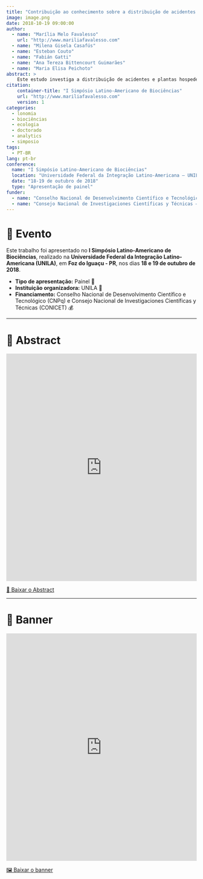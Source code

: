 ```yaml
---
title: "Contribuição ao conhecimento sobre a distribuição de acidentes e plantas hospedeiras da taturana venenosa *Lonomia* spp. (Saturniidae: Hemileucinae) na província de Misiones – Argentina"
image: image.png
date: 2018-10-19 09:00:00
author:
  - name: "Marília Melo Favalesso"
    url: "http://www.mariliafavalesso.com"
  - name: "Milena Gisela Casafús"
  - name: "Esteban Couto"
  - name: "Fabián Gatti"
  - name: "Ana Tereza Bittencourt Guimarães"
  - name: "Maria Elisa Peichoto"
abstract: >
    Este estudo investiga a distribuição de acidentes e plantas hospedeiras da taturana venenosa Lonomia spp. na província de Misiones, Argentina. Apresentamos uma análise sobre as espécies de plantas identificadas como hospedeiras e a relação dessas com a incidência de envenenamentos.
citation: 
    container-title: "I Simpósio Latino-Americano de Biociências"
    url: "http://www.mariliafavalesso.com"
    version: 1
categories:
  - lonomia
  - biociências
  - ecologia
  - doctorado
  - analytics
  - simposio
tags: 
  - PT-BR
lang: pt-br
conference:
  name: "I Simpósio Latino-Americano de Biociências"
  location: "Universidade Federal da Integração Latino-Americana – UNILA, Foz do Iguaçu - PR, Brasil"
  date: "18-19 de outubro de 2018"
  type: "Apresentação de painel"
funder:
  - name: "Conselho Nacional de Desenvolvimento Científico e Tecnológico – CNPq"
  - name: "Consejo Nacional de Investigaciones Científicas y Técnicas – CONICET"
---
```


# 📢 Evento

Este trabalho foi apresentado no **I Simpósio Latino-Americano de Biociências**, realizado na **Universidade Federal da Integração Latino-Americana (UNILA)**, em **Foz do Iguaçu - PR**, nos dias **18 e 19 de outubro de 2018**.

-   **Tipo de apresentação:** Painel 🎤\
-   **Instituição organizadora:** UNILA 🏫\
-   **Financiamento:** Conselho Nacional de Desenvolvimento Científico e Tecnológico (CNPq) e Consejo Nacional de Investigaciones Científicas y Técnicas (CONICET) 💰

------------------------------------------------------------------------

# 📑 Abstract

::: pdf-container
<iframe src="https://docs.google.com/gview?embedded=true&amp;url=https://raw.githubusercontent.com/mmfava/apresentacoes-eventos-cientificos-doc/main/2018%20Simp%C3%B3sio%20de%20Bioci%C3%AAncias%20I%20-%20UNILA%20-%202/resumen.pdf" width="100%" height="600px" style="border: none;">

</iframe>

<a href="https://docs.google.com/gview?embedded=true&url=https://raw.githubusercontent.com/mmfava/apresentacoes-eventos-cientificos-doc/main/2018%20Simp%C3%B3sio%20de%20Bioci%C3%AAncias%20I%20-%20UNILA%20-%202/resumen.pdf" 
      class="btn btn-primary" target="_blank"> 📄 Baixar o Abstract </a>
:::

------------------------------------------------------------------------

# 🎨 Banner

::: pdf-container
<iframe src="https://docs.google.com/gview?embedded=true&amp;url=https://raw.githubusercontent.com/mmfava/apresentacoes-eventos-cientificos-doc/main/2018%20Simp%C3%B3sio%20de%20Bioci%C3%AAncias%20I%20-%20UNILA%20-%202/banner.pdf" width="100%" height="600px" style="border: none;">

</iframe>

<a href="https://docs.google.com/gview?embedded=true&url=https://raw.githubusercontent.com/mmfava/apresentacoes-eventos-cientificos-doc/main/2018%20Simp%C3%B3sio%20de%20Bioci%C3%AAncias%20I%20-%20UNILA%20-%202/banner.pdf" 
      class="btn btn-info" target="_blank"> 🖼️ Baixar o banner </a>
:::